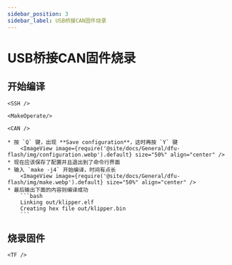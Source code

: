 ```yaml
---
sidebar_position: 3
sidebar_label: USB桥接CAN固件烧录
---
```




# USB桥接CAN固件烧录

## 开始编译

    <SSH />

    <MakeOperate/>

    <CAN />

    * 按 `Q` 键，出现 **Save configuration**，这时再按 `Y` 键
        <ImageView image={require('@site/docs/General/dfu-flash/img/configuration.webp').default} size="50%" align="center" />
    * 现在应该保存了配置并且退出到了命令行界面
    * 输入 `make -j4` 开始编译，时间有点长
        <ImageView image={require('@site/docs/General/dfu-flash/img/make.webp').default} size="50%" align="center" />
    * 最后输出下面的内容则编译成功
        ```bash
        Linking out/klipper.elf
        Creating hex file out/klipper.bin
        ```

## 烧录固件


    <TF />
